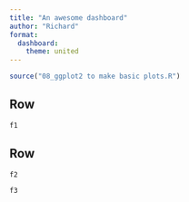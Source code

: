 ```yaml
---
title: "An awesome dashboard"
author: "Richard"
format: 
  dashboard:
    theme: united
---
```


```r
source("08_ggplot2 to make basic plots.R")
```


## Row {height=50%}

```r
f1
```


## Row {height=50%}

```r
f2
```

```r
f3
```

